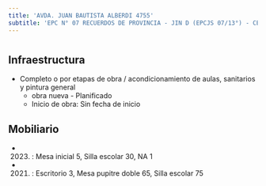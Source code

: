 ```yaml
---
title: 'AVDA. JUAN BAUTISTA ALBERDI 4755'
subtitle: 'EPC N° 07 RECUERDOS DE PROVINCIA - JIN D (EPCJS 07/13°) - CENOF CENTRO ALBERDI'
---
```


#
## Infraestructura

* Completo o por etapas de obra / acondicionamiento de aulas, sanitarios y pintura general 
    + obra nueva - Planificado 
    + Inicio de obra: Sin fecha de inicio 






## Mobiliario

*  (2023) : Mesa inicial 5, Silla escolar 30, NA 1 

*  (2021) : Escritorio 3, Mesa pupitre doble 65, Silla escolar 75 



